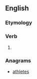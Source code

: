==English==

===Etymology===
{{suffix|steal|eth|lang=en}}

===Verb===
{{head|en|verb form}}

# {{en-archaic third-person singular of|steal}}

===Anagrams===
* [[athletes#English|athletes]]
